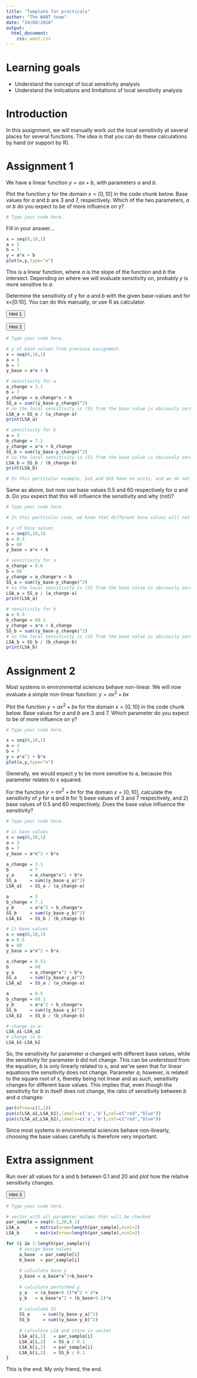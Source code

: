 ```yaml
---
title: "Template for practicals"
author: "The WANT team"
date: "24/08/2018"
output:
  html_document:
    css: want.css
---
```


<!-- include the hint.js -->
<script src="hints.js"></script>

# Learning goals
* Understand the concept of local sensitivity analysis
* Understand the imlications and limitations of local sensitivity analysis 

# Introduction
In this assignment, we will manually work out the local sensitivity at several places for several functions. The idea is that you can do these calculations by hand (or support by R). 

# Assignment 1
We have a linear function $y = ax + b$, with parameters $a$ and $b$. 

<span class="question">
Plot the function $y$ for the domain $x = [0, 10]$ in the code chunk below. Base values for $a$ and $b$ are 3 and 7, respectively. Which of the two parameters, $a$ or $b$ do you expect to be of more influence on y? 
</span>

```r
# Type your code here.
```

<span class="student_answer">
Fill in your answer...
</span>

<span class="answer">
```r
x = seq(0,10,1)
a = 3
b = 7
y = a*x + b
plot(x,y,type="o")
```
This is a linear function, where $a$ is the slope of the function and $b$ the intersect. Depending on where we will evaluate sensitivity on, probably $y$ is more sensitive to $a$.
</span>

<span class="question">
Determine the sensitivity of y for $a$ and $b$ with the given base-values and for x=[0:10]. You can do this manually, or use R as calculator.  
</span>


<!-- HINT 1 -->
<button type="button" onclick="showHint(1)">Hint 1</button>
<p id="Q1"> </p>
<!-- HINT 2 -->
<button type="button" onclick="showHint(2)">Hint 2</button>
<p id="Q2"> </p>


```r
# Type your code here.
```

<span class="answer">
```r
# y of base values from previous assignment
x = seq(0,10,1)
a = 3
b = 7
y_base = a*x + b

# sensitivity for a
a_change = 3.1 
b = 7
y_change = a_change*x + b
SS_a = sum((y_base-y_change)^2)
# so the local sensitivity is (SS from the base value is obviously zero and is therefore not included):
LSA_a = SS_a / (a_change-a)
print(LSA_a)

# sensitivity for b
a = 3 
b_change = 7.1
y_change = a*x + b_change
SS_b = sum((y_base-y_change)^2)
# so the local sensitivity is (SS from the base value is obviously zero and is therefore not included):
LSA_b = SS_b / (b_change-b)
print(LSA_b)

# In this particular example, $a$ and $b$ have no units, and we do not specify a scale of variation, because we are not investigating a physical system with clearly defined boundary conditions. Therefore, we can directly interpret the restuls obtained above. This shows that our model $y$ is more sensitive to parameter $a$ than to parameter $b$, given that we evaluate $y$ based on the SS-metric. 

```
</span>

<span class="question">
Same as above, but now use base values 0.5 and 60 respectively for  $a$ and $b$. Do you expect that this will influence the sensitivity and why (not)? 
</span>


```r
# Type your code here.
```

<span class="answer">
```r
# In this particular case, we know that different base values will not lead to a different sensitivity, because it is a linear function. Over linear functions, the sensitivity is constant over the complete function. We can simply check this with repeating the calculation: 

# y of base values 
x = seq(0,10,1)
a = 0.5
b = 60
y_base = a*x + b

# sensitivity for a
a_change = 0.6 
b = 60
y_change = a_change*x + b
SS_a = sum((y_base-y_change)^2)
# so the local sensitivity is (SS from the base value is obviously zero and is therefore not included):
LSA_a = SS_a / (a_change-a)
print(LSA_a)

# sensitivity for b
a = 0.5 
b_change = 60.1
y_change = a*x + b_change
SS_b = sum((y_base-y_change)^2)
# so the local sensitivity is (SS from the base value is obviously zero and is therefore not included):
LSA_b = SS_b / (b_change-b)
print(LSA_b)

```
</span>


# Assignment 2
Most systems in environmental sciences behave non-linear. We will now evaluate a simple non-linear function: 
$y = ax^2+bx$

<span class="question">
Plot the function $y = ax^2+bx$ for the domain $x = [0, 10]$ in the code chunk below. Base values for $a$ and $b$ are 3 and 7. Which parameter do you expect to be of more influence on y? 
</span>

```r
# Type your code here.
```

<span class="answer">
```r
x = seq(0,10,1)
a = 3
b = 7
y = a*x^2 + b*x
plot(x,y,type="o")
```
Generally, we would expect y to be more sensitive to a, because this parameter relates to x squared. 
</span>


<span class="question">
For the function $y = ax^2+bx$ for the domain $x = [0, 10]$, calculate the sensitivity of $y$ for $a$ and $b$ for 1) base values of 3 and 7 respectively, and 2) base values of 0.5 and 60 respectively. Does the base value influence the sensitivity? 
</span>


```r
# Type your code here.
```

<span class="answer">
```r
# 1) base values
x = seq(0,10,1)
a = 3
b = 7
y_base = a*x^2 + b*x

a_change = 3.1
b        = 7
y_a      = a_change*x^2 + b*x
SS_a     = sum((y_base-y_a)^2)
LSA_a1   = SS_a / (a_change-a)

a        = 3
b_change = 7.1
y_b      = a*x^2 + b_change*x
SS_b     = sum((y_base-y_b)^2)
LSA_b1   = SS_b / (b_change-b)

# 2) base values
x = seq(0,10,1)
a = 0.5
b = 60
y_base = a*x^2 + b*x

a_change = 0.51
b        = 60
y_a      = a_change*x^2 + b*x
SS_a     = sum((y_base-y_a)^2)
LSA_a2   = SS_a / (a_change-a)

a        = 0.5
b_change = 60.1
y_b      = a*x^2 + b_change*x
SS_b     = sum((y_base-y_b)^2)
LSA_b2   = SS_b / (b_change-b)

# change in a:
LSA_a1-LSA_a2
# change in b:
LSA_b1-LSA_b2
```
So, the sensitivity for parameter $a$ changed with different base values, while the sensitivity for parameter $b$ did not change. This can be understood from the equation; $b$ is only linearly related to x, and we've seen that for linear equations the sensitivity does not change. Parameter $a$, however, is related to the square root of x, thereby being not linear and as such, sensitivity changes for different base values. This implies that, even though the sensitivity for $b$ in itself does not change, the ratio of sensitivity between $b$ and $a$ changes:


```r
par(mfrow=c(2,1))
pie(c(LSA_a1,LSA_b1),labels=c('a','b'),col=c("red","blue"))
pie(c(LSA_a2,LSA_b2),labels=c('a','b'),col=c("red","blue"))

```

Since most systems in environmental sciences behave non-linearly, choosing the base values carefully is therefore very important.  
</span>

# Extra assignment
Run over all values for a and b between 0.1 and 20 and plot how the relative sensitivity changes. 

<!-- HINT 3 -->
<button type="button" onclick="showHint(3)">Hint 3</button>
<p id="Q3"> </p>

```r
# Type your code here.
```

<span class="answer">
```r
# vector with all parameter values that will be checked
par_sample = seq(0.1,20,0.1) 
LSA_a      = matrix(nrow=length(par_sample),ncol=2)
LSA_b      = matrix(nrow=length(par_sample),ncol=2)

for (i in 1:length(par_sample)){
     # assign base values
     a_base  = par_sample[i]
     b_base  = par_sample[i]
     
     # calculate base y
     y_base = a_base*x^2+b_base*x
     
     # calculate perturbed y
     y_a   = (a_base+0.1)*x^2 + 4*x
     y_b   = a_base*x^2 + (b_base+0.1)*x
     
     # calculate SS
     SS_a     = sum((y_base-y_a)^2)
     SS_b     = sum((y_base-y_b)^2)
     
     # calculate LSA and store in vector
     LSA_a[i,1]   = par_sample[i]
     LSA_a[i,2]   = SS_a / 0.1 
     LSA_b[i,1]   = par_sample[i]
     LSA_b[i,2]   = SS_b / 0.1 
}

```









This is the end. My only friend, the end. 
